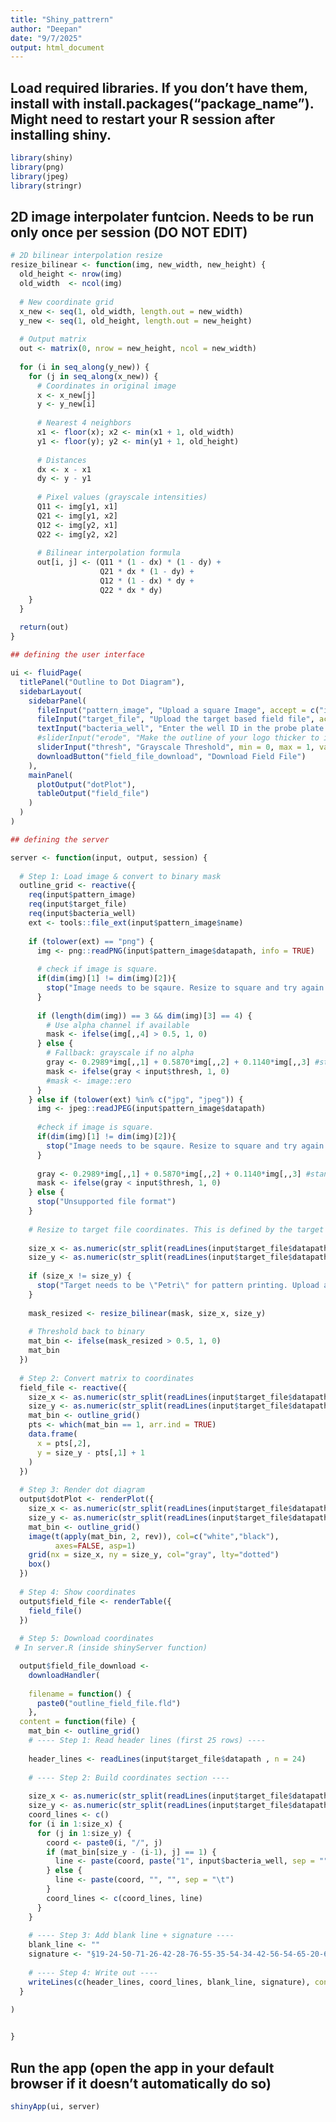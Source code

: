 ```yaml
---
title: "Shiny_pattrern"
author: "Deepan"
date: "9/7/2025"
output: html_document
---
```


## Load required libraries. If you don't have them, install with install.packages("package_name"). Might need to restart your R session after installing shiny. 

```r
library(shiny)
library(png)
library(jpeg)
library(stringr)

```


## 2D image interpolater funtcion. Needs to be run only once per session (DO NOT EDIT)

```r

# 2D bilinear interpolation resize
resize_bilinear <- function(img, new_width, new_height) {
  old_height <- nrow(img)
  old_width  <- ncol(img)
  
  # New coordinate grid
  x_new <- seq(1, old_width, length.out = new_width)
  y_new <- seq(1, old_height, length.out = new_height)
  
  # Output matrix
  out <- matrix(0, nrow = new_height, ncol = new_width)
  
  for (i in seq_along(y_new)) {
    for (j in seq_along(x_new)) {
      # Coordinates in original image
      x <- x_new[j]
      y <- y_new[i]
      
      # Nearest 4 neighbors
      x1 <- floor(x); x2 <- min(x1 + 1, old_width)
      y1 <- floor(y); y2 <- min(y1 + 1, old_height)
      
      # Distances
      dx <- x - x1
      dy <- y - y1
      
      # Pixel values (grayscale intensities)
      Q11 <- img[y1, x1]
      Q21 <- img[y1, x2]
      Q12 <- img[y2, x1]
      Q22 <- img[y2, x2]
      
      # Bilinear interpolation formula
      out[i, j] <- (Q11 * (1 - dx) * (1 - dy) +
                    Q21 * dx * (1 - dy) +
                    Q12 * (1 - dx) * dy +
                    Q22 * dx * dy)
    }
  }
  
  return(out)
}

```


```r


## defining the user interface

ui <- fluidPage(
  titlePanel("Outline to Dot Diagram"),
  sidebarLayout(
    sidebarPanel(
      fileInput("pattern_image", "Upload a square Image", accept = c("image/png", "image/jpeg")),
      fileInput("target_file", "Upload the target based field file", accept = c("target_file/fld")),
      textInput("bacteria_well", "Enter the well ID in the probe plate that contains your bacteria (format: ColumnRow, eg: first well would be A1, A2, A3....A12, B1"),
      #sliderInput("erode", "Make the outline of your logo thicker to improve resolution", min = 0, max = 6, value = 0, step = 0.01),
      sliderInput("thresh", "Grayscale Threshold", min = 0, max = 1, value = 0.5, step = 0.01),
      downloadButton("field_file_download", "Download Field File")
    ),
    mainPanel(
      plotOutput("dotPlot"),
      tableOutput("field_file")
    )
  )
)

## defining the server

server <- function(input, output, session) {
  
  # Step 1: Load image & convert to binary mask
  outline_grid <- reactive({
    req(input$pattern_image)
    req(input$target_file)
    req(input$bacteria_well)
    ext <- tools::file_ext(input$pattern_image$name)
    
    if (tolower(ext) == "png") {
      img <- png::readPNG(input$pattern_image$datapath, info = TRUE)
      
      # check if image is square. 
      if(dim(img)[1] != dim(img)[2]){
        stop("Image needs to be sqaure. Resize to square and try again.")
      }
      
      if (length(dim(img)) == 3 && dim(img)[3] == 4) {
        # Use alpha channel if available
        mask <- ifelse(img[,,4] > 0.5, 1, 0)
      } else {
        # Fallback: grayscale if no alpha
        gray <- 0.2989*img[,,1] + 0.5870*img[,,2] + 0.1140*img[,,3] #standard luminence conversion from color to grayscale
        mask <- ifelse(gray < input$thresh, 1, 0)
        #mask <- image::ero
      }
    } else if (tolower(ext) %in% c("jpg", "jpeg")) {
      img <- jpeg::readJPEG(input$pattern_image$datapath)
      
      #check if image is square. 
      if(dim(img)[1] != dim(img)[2]){
        stop("Image needs to be sqaure. Resize to square and try again.")
      }
      
      gray <- 0.2989*img[,,1] + 0.5870*img[,,2] + 0.1140*img[,,3] #standard luminence conversion from color to grayscale
      mask <- ifelse(gray < input$thresh, 1, 0)
    } else {
      stop("Unsupported file format")
    }
    
    # Resize to target file coordinates. This is defined by the target file first downloaded, but for petri, has to be a square. Maximum x and y coordinates is 72x72 for a "petri" target with one field. 
    
    size_x <- as.numeric(str_split(readLines(input$target_file$datapath)[11], "= ", simplify = TRUE)[, 2])
    size_y <- as.numeric(str_split(readLines(input$target_file$datapath)[12], "= ", simplify = TRUE)[, 2])
    
    if (size_x != size_y) {
      stop("Target needs to be \"Petri\" for pattern printing. Upload a \"Petri\" target file from the printer.")
    }
    
    mask_resized <- resize_bilinear(mask, size_x, size_y)
    
    # Threshold back to binary
    mat_bin <- ifelse(mask_resized > 0.5, 1, 0)
    mat_bin
  })
  
  # Step 2: Convert matrix to coordinates
  field_file <- reactive({
    size_x <- as.numeric(str_split(readLines(input$target_file$datapath)[11], "= ", simplify = TRUE)[, 2])
    size_y <- as.numeric(str_split(readLines(input$target_file$datapath)[12], "= ", simplify = TRUE)[, 2])
    mat_bin <- outline_grid()
    pts <- which(mat_bin == 1, arr.ind = TRUE)
    data.frame(
      x = pts[,2],
      y = size_y - pts[,1] + 1
    )
  })
  
  # Step 3: Render dot diagram
  output$dotPlot <- renderPlot({
    size_x <- as.numeric(str_split(readLines(input$target_file$datapath)[11], "= ", simplify = TRUE)[, 2])
    size_y <- as.numeric(str_split(readLines(input$target_file$datapath)[12], "= ", simplify = TRUE)[, 2])
    mat_bin <- outline_grid()
    image(t(apply(mat_bin, 2, rev)), col=c("white","black"),
          axes=FALSE, asp=1)
    grid(nx = size_x, ny = size_y, col="gray", lty="dotted")
    box()
  })
  
  # Step 4: Show coordinates
  output$field_file <- renderTable({
    field_file()
  })
  
  # Step 5: Download coordinates
 # In server.R (inside shinyServer function)

  output$field_file_download <-
    downloadHandler(
    
    filename = function() {
      paste0("outline_field_file.fld")
    },
  content = function(file) {
    mat_bin <- outline_grid()
    # ---- Step 1: Read header lines (first 25 rows) ----
    
    header_lines <- readLines(input$target_file$datapath , n = 24)
    
    # ---- Step 2: Build coordinates section ----
    
    size_x <- as.numeric(str_split(readLines(input$target_file$datapath)[11], "= ", simplify = TRUE)[, 2])
    size_y <- as.numeric(str_split(readLines(input$target_file$datapath)[12], "= ", simplify = TRUE)[, 2])
    coord_lines <- c()
    for (i in 1:size_x) {
      for (j in 1:size_y) {
        coord <- paste0(i, "/", j)
        if (mat_bin[size_y - (i-1), j] == 1) {
          line <- paste(coord, paste("1", input$bacteria_well, sep = ""), "1,", sep = "\t")
        } else {
          line <- paste(coord, "", "", sep = "\t")
        }
        coord_lines <- c(coord_lines, line)
      }
    }
    
    # ---- Step 3: Add blank line + signature ----
    blank_line <- ""
    signature <- "§19-24-50-71-26-42-28-76-55-35-54-34-42-56-54-65-20-68-46-23-41-37-72-74-72-59-47-62-70-42-26-76-61-37-21-20-78-69-38-46-55-23-51-53" #standard signature junk line, necessary for the robot. Do not modifiy or remove this. 
    
    # ---- Step 4: Write out ----
    writeLines(c(header_lines, coord_lines, blank_line, signature), con = file, sep = "\n")
  }
    
)


}

```

## Run the app (open the app in your default browser if it doesn't automatically do so)

```r

shinyApp(ui, server)

```

